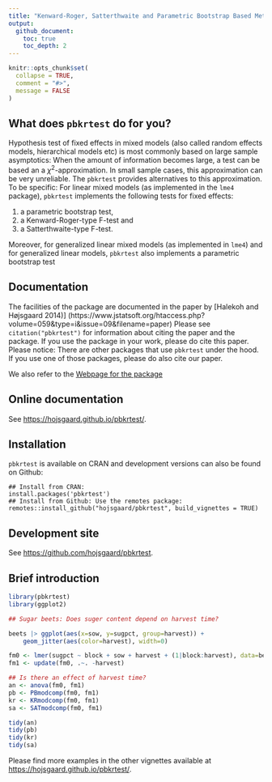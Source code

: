 ```yaml
---
title: "Kenward-Roger, Satterthwaite and Parametric Bootstrap Based Methods for Tests in Mixed Models with the `pbkrtest` package"
output: 
  github_document:
    toc: true
    toc_depth: 2
---
```


<!-- README.md is generated from README.Rmd. Please edit only README.Rmd! -->

```r
knitr::opts_chunk$set(
  collapse = TRUE,
  comment = "#>",
  message = FALSE
)
```

## What does `pbkrtest` do for you?

Hypothesis test of fixed effects in mixed models (also called random effects models, hierarchical models etc) is most commonly based on large sample asymptotics: When the amount of information becomes large, a test can be based an a $\chi^2$-approximation. In small sample cases, this approximation can be very unreliable. The `pbkrtest` provides alternatives to this approximation. To be specific: For linear mixed models (as implemented in the `lme4`
package), `pbkrtest` implements the following tests for fixed effects:

1. a parametric bootstrap test, 
1. a Kenward-Roger-type F-test and
1. a Satterthwaite-type F-test. 

Moreover, for generalized linear mixed models (as implemented in `lme4`) and for
generalized linear models, `pbkrtest` also implements a parametric
bootstrap test

## Documentation

The facilities of the package are documented in the paper by [Halekoh and Højsgaard 2014)]
(https://www.jstatsoft.org/htaccess.php?volume=059&type=i&issue=09&filename=paper)
Please see `citation("pbkrtest")` for information about citing the
paper and the package. If you use the package in your work, please do
cite this paper.  Please notice: There are other packages that use
`pbkrtest` under the hood. If you use one of those packages, please do
also cite our paper.

We also refer to the [Webpage for the package](https://people.math.aau.dk/~sorenh/software/pbkrtest/index.html) 


<!-- badges: 
[![R build status](https://github.com/hojsgaard/pbkrtest/workflows/R-CMD-check/badge.svg)](https://github.com/hojsgaard/pbkrtest/actions) 
[![codecov.io](https://codecov.io/gh/hojsgaard/dlmextra/branch/master/graphs/badge.svg)](https://codecov.io/gh/hojsgaard/dlmextra?branch=master)
badges: end -->


## Online documentation

See <https://hojsgaard.github.io/pbkrtest/>.


## Installation

`pbkrtest` is available on CRAN and development versions can also be found on Github:

```
## Install from CRAN:
install.packages('pbkrtest')
## Install from Github: Use the remotes package:
remotes::install_github("hojsgaard/pbkrtest", build_vignettes = TRUE)
```

## Development site

See <https://github.com/hojsgaard/pbkrtest>.

## Brief introduction


```r
library(pbkrtest)
library(ggplot2)

## Sugar beets: Does suger content depend on harvest time?

beets |> ggplot(aes(x=sow, y=sugpct, group=harvest)) +
    geom_jitter(aes(color=harvest), width=0)

fm0 <- lmer(sugpct ~ block + sow + harvest + (1|block:harvest), data=beets)
fm1 <- update(fm0, .~. -harvest)

## Is there an effect of harvest time?
an <- anova(fm0, fm1)
pb <- PBmodcomp(fm0, fm1)
kr <- KRmodcomp(fm0, fm1)
sa <- SATmodcomp(fm0, fm1)

tidy(an)
tidy(pb)
tidy(kr)
tidy(sa)
``` 

Please find more examples in the other vignettes available at <https://hojsgaard.github.io/pbkrtest/>.

